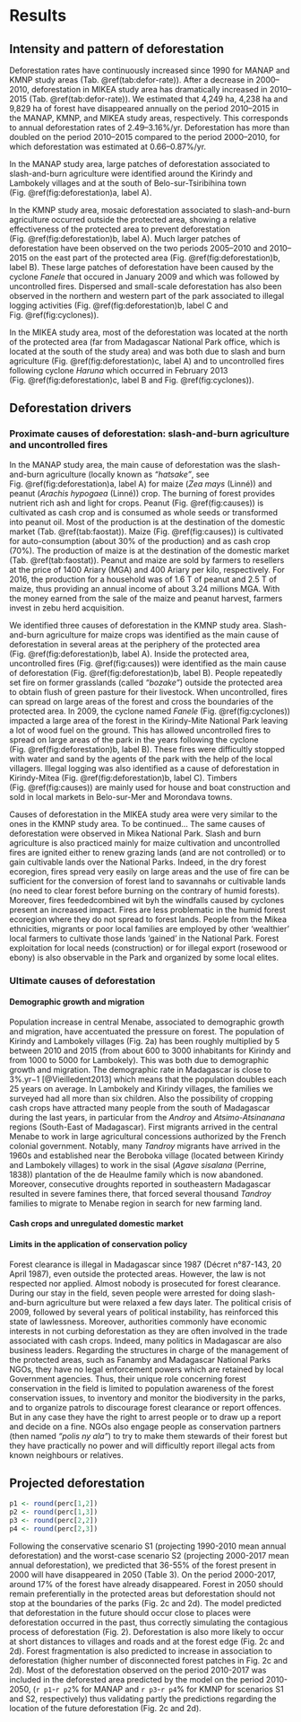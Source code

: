 # Results

## Intensity and pattern of deforestation

Deforestation rates have continuously increased since 1990 for MANAP and KMNP study areas (Tab. \@ref(tab:defor-rate)). After a decrease in 2000--2010, deforestation in MIKEA study area has dramatically increased in 2010--2015 (Tab. \@ref(tab:defor-rate)). We estimated that 4,249 ha, 4,238 ha and 9,829 ha of forest have disappeared annually on the period 2010--2015 in the MANAP, KMNP, and MIKEA study areas, respectively. This corresponds to annual deforestation rates of 2.49--3.16%/yr. Deforestation has more than doubled on the period 2010--2015 compared to the period 2000--2010, for which deforestation was estimated at 0.66--0.87%/yr.

In the MANAP study area, large patches of deforestation associated to slash-and-burn agriculture were identified around the Kirindy and Lambokely villages and at the south of Belo-sur-Tsiribihina town (Fig. \@ref(fig:deforestation)a, label A).

In the KMNP study area, mosaic deforestation associated to slash-and-burn agriculture occurred outside the protected area, showing a relative effectiveness of the protected area to prevent deforestation (Fig. \@ref(fig:deforestation)b, label A). Much larger patches of deforestation have been observed on the two periods 2005--2010 and 2010--2015 on the east part of the protected area (Fig. \@ref(fig:deforestation)b, label B). These large patches of deforestation have been caused by the cyclone _Fanele_ that occured in January 2009 and which was followed by uncontrolled fires. Dispersed and small-scale deforestation has also been observed in the northern and western part of the park associated to illegal logging activities (Fig. \@ref(fig:deforestation)b, label C and Fig. \@ref(fig:cyclones)).

In the MIKEA study area, most of the deforestation was located at the north of the protected area (far from Madagascar National Park office, which is located at the south of the study area) and was both due to slash and burn agriculture (Fig. \@ref(fig:deforestation)c, label A) and to uncontrolled fires following cyclone _Haruna_ which occurred in February 2013 (Fig. \@ref(fig:deforestation)c, label B and Fig. \@ref(fig:cyclones)).

## Deforestation drivers

### Proximate causes of deforestation: slash-and-burn agriculture and uncontrolled fires

In the MANAP study area, the main cause of deforestation was the slash-and-burn agriculture (locally known as _"hatsake"_, see Fig. \@ref(fig:deforestation)a, label A) for maize (_Zea mays_ (Linné)) and peanut (_Arachis hypogaea_ (Linné)) crop. The burning of forest provides nutrient rich ash and light for crops. Peanut (Fig. \@ref(fig:causes)) is cultivated as cash crop and is consumed as whole seeds or transformed into peanut oil. Most of the production is at the destination of the domestic market (Tab. \@ref(tab:faostat)). Maize (Fig. \@ref(fig:causes)) is cultivated for auto-consumption (about 30% of the production) and as cash crop (70%). The production of maize is at the destination of the domestic market (Tab. \@ref(tab:faostat)). Peanut and maize are sold by farmers to resellers at the price of 1400 Ariary (MGA) and 400 Ariary per kilo, respectively. For 2016, the production for a household was of 1.6 T of peanut and 2.5 T of maize, thus providing an annual income of about 3.24 millions MGA. With the money earned from the sale of the maize and peanut harvest, farmers invest in zebu herd acquisition.

We identified three causes of deforestation in the KMNP study area. Slash-and-burn agriculture for maize crops was identified as the main cause of deforestation in several areas at the periphery of the protected area (Fig. \@ref(fig:deforestation)b, label A). Inside the protected area, uncontrolled fires (Fig. \@ref(fig:causes)) were identified as the main cause of deforestation (Fig. \@ref(fig:deforestation)b, label B). People repeatedly set fire on former grasslands (called _"bozake"_) outside the protected area to obtain flush of green pasture for their livestock. When uncontrolled, fires can spread on large areas of the forest and cross the boundaries of the protected area. In 2009, the cyclone named _Fanele_ (Fig. \@ref(fig:cyclones)) impacted a large area of the forest in the Kirindy-Mite National Park leaving a lot of wood fuel on the ground. This has allowed uncontrolled fires to spread on large areas of the park in the years following the cyclone (Fig. \@ref(fig:deforestation)b, label B). These fires were difficultly stopped with water and sand by the agents of the park with the help of the local villagers. Illegal logging was also identified as a cause of deforestation in Kirindy-Mitea (Fig. \@ref(fig:deforestation)b, label C). Timbers (Fig. \@ref(fig:causes)) are mainly used for house and boat construction and sold in local markets in Belo-sur-Mer and Morondava towns.

Causes of deforestation in the MIKEA study area were very similar to the ones in the KMNP study area. To be continued... The same causes of deforestation were observed in Mikea National Park. Slash and burn agriculture is also practiced mainly for maize cultivation and uncontrolled fires are ignited either to renew grazing lands (and are not controlled) or to gain cultivable lands over the National Parks. Indeed, in the dry forest ecoregion, fires spread very easily on large areas and the use of fire can be sufficient for the conversion of forest land to savannahs or cultivable lands (no need to clear forest before burning on the contrary of humid forests). Moreover, fires feededcombined wit byh the windfalls caused by cyclones present an increased impact. Fires are less problematic in the humid forest ecoregion where they do not spread to forest lands. People from the Mikea ethnicities, migrants or poor local families are employed by other ‘wealthier’ local farmers to cultivate those lands ‘gained’ in the National Park. Forest exploitation for local needs (construction) or for illegal export (rosewood or ebony) is also observable in the Park and organized by some local elites. 

### Ultimate causes of deforestation

#### Demographic growth and migration

Population increase in central Menabe, associated to demographic growth and migration, have accentuated the pressure on forest. The population of Kirindy and Lambokely villages (Fig. 2a) has been roughly multiplied by 5 between 2010 and 2015 (from about 600 to 3000 inhabitants for Kirindy and from 1000 to 5000 for Lambokely). This was both due to demographic growth and migration. The demographic rate in Madagascar is close to 3%.yr$-1$ [@Vieilledent2013] which means that the population doubles each 25 years on average. In Lambokely and Kirindy villages, the families we surveyed had all more than six children. Also the possibility of cropping cash crops have attracted many people from the south of Madagascar during the last years, in particular from the _Androy_ and _Atsimo-Atsinanana_ regions (South-East of Madagascar). First migrants arrived in the central Menabe to work in large agricultural concessions authorized by the French colonial government. Notably, many _Tandroy_ migrants have arrived in the 1960s and established near the Beroboka village (located between Kirindy and Lambokely villages) to work in the sisal (_Agave sisalana_ (Perrine, 1838)) plantation of the de Heaulme family which is now abandoned. Moreover, consecutive droughts reported in southeastern Madagascar resulted in severe famines there, that forced several thousand _Tandroy_ families to migrate to Menabe region in search for new farming land.

#### Cash crops and unregulated domestic market

#### Limits in the application of conservation policy

Forest clearance is illegal in Madagascar since 1987 (Décret n°87-143, 20 April 1987), even outside the protected areas. However, the law is not respected nor applied. Almost nobody is prosecuted for forest clearance. During our stay in the field, seven people were arrested for doing slash-and-burn agriculture but were relaxed a few days later. The political crisis of 2009, followed by several years of political instability, has reinforced this state of lawlessness. Moreover, authorities commonly have economic interests in not curbing deforestation as they are often involved in the trade associated with cash crops. Indeed, many politics in Madagascar are also business leaders. Regarding the structures in charge of the management of the protected areas, such as Fanamby and Madagascar National Parks NGOs, they have no legal enforcement powers which are retained by local Government agencies. Thus, their unique role concerning forest conservation in the field is limited to population awareness of the forest conservation issues, to inventory and monitor the biodiversity in the parks, and to organize patrols to discourage forest clearance or report offences. But in any case they have the right to arrest people or to draw up a report and decide on a fine. NGOs also engage people as conservation partners (then named _"polis ny ala"_) to try to make them stewards of their forest but they have practically no power and will difficultly report illegal acts from known neighbours or relatives.

## Projected deforestation

```r
p1 <- round(perc[1,2])
p2 <- round(perc[1,3])
p3 <- round(perc[2,2])
p4 <- round(perc[2,3])
```

Following the conservative scenario S1 (projecting 1990-2010 mean annual deforestation) and the worst-case scenario S2 (projecting 2000-2017 mean annual deforestation), we predicted that 36-55% of the forest present in 2000 will have disappeared in 2050 (Table 3). On the period 2000-2017, around 17% of the forest have already disappeared. Forest in 2050 should remain preferentially in the protected areas but deforestation should not stop at the boundaries of the parks (Fig. 2c and 2d). The model predicted that deforestation in the future should occur close to places were deforestation occurred in the past, thus correctly simulating the contagious process of deforestation (Fig. 2). Deforestation is also more likely to occur at short distances to villages and roads and at the forest edge (Fig. 2c and 2d). Forest fragmentation is also predicted to increase in association to deforestation (higher number of disconnected forest patches in Fig. 2c and 2d). Most of the deforestation observed on the period 2010-2017 was included in the deforested area predicted by the model on the period 2010-2050, (`r p1`-`r p2`% for MANAP and `r p3`-`r p4`% for KMNP for scenarios S1 and S2, respectively) thus validating partly the predictions regarding the location of the future deforestation (Fig. 2c and 2d).

\newpage
